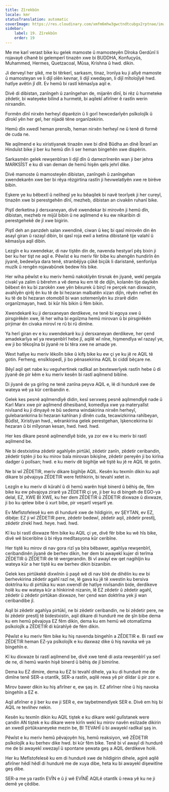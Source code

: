 ```yaml
---
title: Zîrekbûn
locale: kmr
statusTranslation: automatic
coverImage: https://res.cloudinary.com/xmfm6mhw3gwctndtcubgx2rptnae/image/upload/v1740337243/small_cover_educacion_fundamental_a051170f1c.webp
sidebar:
    label: 19. Zîrekbûn
    order: 19
---
```

Me me karî verast bike ku gelek mamoste û mamosteyên Dîroka Gerdûnî li rojavayê cîhanê bi gelemperî tinazên xwe bi BUDDHA, Konfuçyûs, Muhammed, Hermes, Quetzacoal, Mûsa, Krishna û hwd. dikin.

Ji derveyî her şikê, me bi têrkerî, sarkasm, tinaz, îronîya ku ji alîyê mamoste û mamosteyan ve li dijî olên kevnar, li dijî xwedayan, li dijî mîtolojîyê hwd. hatîye avêtin jî dît. Ev hemû bi rastî kêmasîya aqil e.

Divê di dibistan, zanîngeh û zanîngehan de, mijarên dînî, bi rêz û hurmeteke zêdetir, bi wateyeke bilind a hurmetê, bi aqilekî afirîner ê rastîn werin nirxandin.

Formên dînî nirxên herheyî diparêzin û li gorî hewcedarîyên psîkolojîk û dîrokî yên her gel, her nijadê têne organîzekirin.

Hemû dîn xwedî heman prensîb, heman nirxên herheyî ne û tenê di formê de cuda ne.

Ne aqilmend e ku xiristiyanek tinazên xwe bi dînê Bûdha an dînê Îbranî an Hinduîst bike ji ber ku hemû dîn li ser heman bingehên xwe dispêrin.

Sarkasmên gelek rewşenbîran li dijî dîn û damezrînerên wan ji ber jehra MARKSÎST e ku di van deman de hemû hişên qels jehrî dike.

Divê mamoste û mamosteyên dibistan, zanîngeh û zanîngehan xwendekarên xwe ber bi rêya rêzgirtina rastîn ji hevwelatîyên xwe re birêve bibin.

Eşkere ye ku bêbextî û neliheqî ye ku bêaqilek bi navê teorîyek ji her cureyî, tinazên xwe bi perestgehên dînî, mezheb, dibistan an civakên ruhanî bike.

Piştî derketina ji dersxaneyan, divê xwendekar bi mirovên ji hemû dîn, dibistan, mezheb re mijûl bibin û ne aqilmend e ku ew nikaribin di perestgehekê de jî xwe bigirin.

Piştî deh an panzdeh salan xwendinê, ciwan û keç bi qasî mirovên din ên asayî giran û razayî dibin, bi qasî roja ewil a ketina dibistanê tije valahî û kêmasîya aqil dibin.

Lezgîn e ku xwendekar, di nav tiştên din de, navenda hestyarî pêş bixin ji ber ku her tişt ne aqil e. Pêwîst e ku meriv fêr bibe ku ahengên hundirîn ên jiyanê, bedewîya dara tenê, stranbêjiya çûkê biçûk li daristanê, senfonîya muzîk û rengên rojavabûnek bedew hîs bike.

Her wiha pêwîst e ku meriv hemû nakokîyên tirsnak ên jiyanê, wekî pergala civakî ya zalim û bêrehm a vê dema ku em tê de dijîn, kolanên tije dayikên bêbext ên ku bi zarokên xwe yên bêxurek û birçî re perçek nan dixwazin, avahîyên qirêj ên ku tê de bi hezaran malbatên xizan dijîn, rêyên nefret ên ku tê de bi hezaran otomobîl bi wan sotemenîyên ku zirarê didin organîzmayan, hwd. bi kûr hîs bikin û fêm bikin.

Xwendekarê ku ji dersxaneyan derdikeve, ne tenê bi egoya xwe û pirsgirêkên xwe, lê her wiha bi egoîzma hemû mirovan û bi pirsgirêkên pirjimar ên civaka mirovî re rû bi rû dimîne.

Ya herî giran ev e ku xwendekarê ku ji dersxaneyan derdikeve, her çend amadekarîya wî ya rewşenbîrî hebe jî, aqilê wî nîne, hişmendîya wî razayî ye, ew ji bo têkoşîna bi jiyanê re bi têra xwe ne amade ye.

Wext hatîye ku meriv lêkolîn bike û kifş bike ku ew çi ye ku jê re AQIL tê gotin. Ferheng, ensîklopedî, ji bo pênasekirina AQIL bi ciddî bêçare ne.

Bêyî aqil qet nabe ku veguhertinek radîkal an bextewerîyek rastîn hebe û di jiyanê de pir kêm e ku meriv kesên bi rastî aqilmend bibîne.

Di jiyanê de ya girîng ne tenê zanîna peyva AQIL e, lê di hundurê xwe de wateya wê ya kûr ceribandin e.

Gelek kes pesnê aqilmendîyê didin, kesî serxweş pesnê aqilmendîyê nade û Karl Marx xwe pir aqilmend dihesiband, komedîya xwe ya materyalîst nivîsand ku ji dinyayê re bû sedema windakirina nirxên herheyî, gulebarankirina bi hezaran kahînan ji dînên cuda, tecawizkirina rahîbeyan, Bûdîst, Xiristiyan hwd., wêrankirina gelek perestgehan, îşkencekirina bi hezaran û bi mîlyonan kesan, hwd. hwd. hwd.

Her kes dikare pesnê aqilmendîyê bide, ya zor ew e ku meriv bi rastî aqilmend be.

Ne bi destxistina zêdetir agahîyên pirtûkî, zêdetir zanîn, zêdetir ceribandin, zêdetir tiştên ji bo ku mirov bala mirovan bikişîne, zêdetir pereyên ji bo kirîna dadger û polîsan; hwd. e ku meriv dê bigihîje wê tiştê ku jê re AQIL tê gotin.

Ne bi wî ZÊDETIR, meriv dikare bigihîje AQIL. Kesên ku texmîn dikin ku aqil dikare bi pêvajoya ZÊDETIR were fetihkirin, bi tevahî xelet in.

Lezgîn e ku meriv di kûrahî û di hemû warên hişê binerd û bêhiş de, fêm bike ku ew pêvajoya zirarê ya ZÊDETIR çi ye, ji ber ku di bingeh de EGO-ya delal, EZ, XWE BI XWE, ku her dem ZÊDETIR û ZÊDETIR dixwaze û dixwaze, ji bo ku qelew bibe û xurt bibe, pir veşartî veşartî ye.

Ev Mefîstofelesê ku em di hundurê xwe de hildigirin, ev ŞEYTAN, ev EZ, dibêje: EZ ji wî ZÊDETIR pere, zêdetir bedewî, zêdetir aqil, zêdetir prestîj, zêdetir zîrekî hwd. heye. hwd. hwd.

Kî ku bi rastî dixwaze fêm bike ku AQIL çi ye, divê fêr bibe ku wê hîs bike, divê wê biceribîne û bi rêya medîtasyona kûr ceribîne.

Her tiştê ku mirov di nav gora rizî ya bîra bêbawer, agahîya rewşenbîrî, ceribandinên jiyanê de berhev dikin, her dem bi awayekî kujer di terîma ZÊDETIR û ZÊDETIR de tê wergerandin. Bi vî awayî ew qet nagihîjin ku wateya kûr a her tiştê ku ew berhev dikin bizanibin.

Gelek kes pirtûkekê dixwînin û paşê wê di nav bîrê de dihêlin ku ew bi berhevkirina zêdetir agahî razî ne, lê gava ku jê tê xwestin ku bersiva doktrîna ku di pirtûka ku wan xwendî de hatîye nivîsandin bide, derdikeve holê ku ew wateya kûr a hînkirinê nizanin, lê EZ zêdetir û zêdetir agahî, zêdetir û zêdetir pirtûkan dixwaze, her çend wan doktrîna yek ji wan ceribandibe jî.

Aqil bi zêdetir agahîya pirtûkî, ne bi zêdetir ceribandin, ne bi zêdetir pere, ne bi zêdetir prestîj tê bidestxistin, aqil dikare di hundurê me de şîn bibe dema ku em hemû pêvajoya EZ fêm dikin, dema ku em hemû wê otomatîzma psîkolojîk a ZÊDETIR di kûrahîyê de fêm dikin.

Pêwîst e ku meriv fêm bike ku hiş navenda bingehîn a ZÊDETIR e. Bi rastî ew ZÊDETIR heman EZ-ya psîkolojîk e ku daxwaz dike û hiş navoka wê ya bingehîn e.

Kî ku dixwaze bi rastî aqilmend be, divê xwe tenê di asta rewşenbîrî ya serî de ne, di hemû warên hişê binerd û bêhiş de jî bimirîne.

Dema ku EZ dimire, dema ku EZ bi tevahî dihele, ya ku di hundurê me de dimîne tenê SER-a otantîk, SER-a rastîn, aqilê rewa yê pir dildar û pir zor e.

Mirov bawer dikin ku hiş afirîner e, ew şaş in. EZ afirîner nîne û hiş navoka bingehîn a EZ e.

Aqil afirîner e ji ber ku ew ji SER e, ew taybetmendîyek SER e. Divê em hiş bi AQIL re tevlihev nekin.

Kesên ku texmîn dikin ku AQIL tiştek e ku dikare wekî gulîstanek were çandin AN tiştek e ku dikare were kirîn wekî ku mirov navên esilzade dikirin an xwedî pirtûkxaneyeke mezin be, BI TEVAHÎ û bi awayekî radîkal şaş in.

Pêwîst e ku meriv hemû pêvajoyên hiş, hemû reaksiyon, wê ZÊDETIR psîkolojîk a ku berhev dike hwd. bi kûr fêm bike. Tenê bi vî awayî di hundurê me de bi awayekî xwezayî û spontane şewata geş a AQIL derdikeve holê.

Her ku Mefîstofelesê ku em di hundurê xwe de hildigirin dihele, agirê aqilê afirîner hêdî hêdî di hundurê me de xuya dibe, heta ku bi awayekî dişewitîne geş dibe.

SER-a me ya rastîn EVÎN e û ji wê EVÎNÊ AQILê otantîk û rewa yê ku ne ji demê ye çêdibe.

